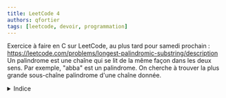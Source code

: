 ```yaml
---
title: LeetCode 4
authors: qfortier
tags: [leetcode, devoir, programmation]
---
```


Exercice à faire en C sur LeetCode, au plus tard pour samedi prochain : https://leetcode.com/problems/longest-palindromic-substring/description  
Un palindrome est une chaîne qui se lit de la même façon dans les deux sens. Par exemple, "abba" est un palindrome. On cherche à trouver la plus grande sous-chaîne palindrome d'une chaîne donnée.

<details>
<summary>Indice</summary>

Un algorithme naïf qui regarde, pour tout i, j, si la sous-chaîne de s de i à j est un palindrome (= qui se lit de la même façon dans les deux sens), a une complexité O(n^3).  

Pour que le programme soit accepté, on peut trouver une solution en O(n^2) par programmation dynamique. Pour cela :  
1. Définir un tableau b tel que b[i][j] vaut vrai si la sous-chaîne de s de i à j est un palindrome.
2. Trouver une équation de récurrence pour b[i][j].  
3. Remplir le tableau b en utilisant cette équation de récurrence.  
4. Trouver la plus grande sous-chaîne palindrome en parcourant le tableau b.

On pourra utiliser la fonction suivante :
    
```c
// Renvoie la sous-chaîne de s de l'indice i à j inclus
char* substring(char* s, int i, int j) {
    char* t = malloc(j - i + 2);
    for(int k = i; k <= j; k++)
        t[k - i] = s[k];
    t[j - i + 1] = '\0';
    return t;
}
````


<Solution file={Code} lang='c' show={true} />

</details>
